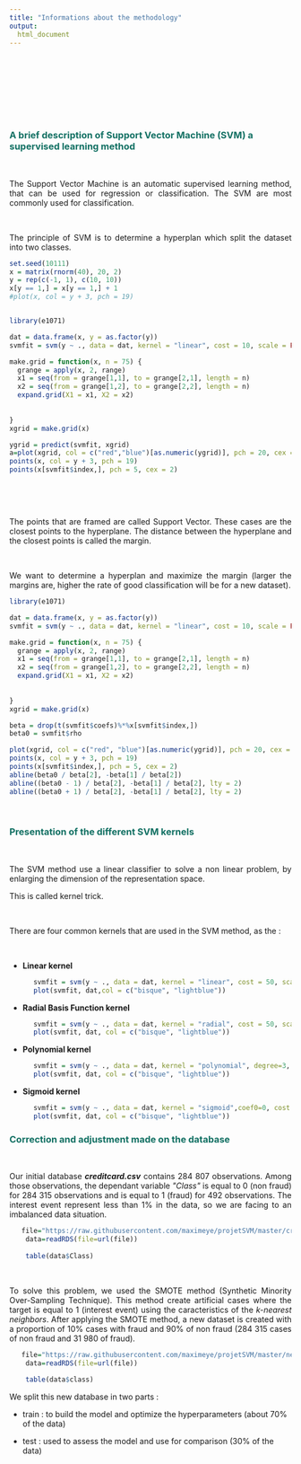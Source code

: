 ```yaml
---
title: "Informations about the methodology"
output:
  html_document
---
```



<style type="text/css">


h1.title {
  font-size: 32px;
  color: Black;
}
</style>
 
&nbsp;

&nbsp;

&nbsp;

&nbsp;

### <span style="color: #127063">A brief description of Support Vector Machine (SVM) a supervised learning method </span>

&nbsp;

<p style="text-align:justify";>The Support Vector Machine is an automatic supervised learning method, that can be used for regression or classification.  
The SVM are most commonly used for classification.</p>

&nbsp;

<p style="text-align:justify";>The principle of SVM is to determine a hyperplan which split the dataset into two classes.</p>

```r
set.seed(10111)
x = matrix(rnorm(40), 20, 2)
y = rep(c(-1, 1), c(10, 10))
x[y == 1,] = x[y == 1,] + 1
#plot(x, col = y + 3, pch = 19)


library(e1071)

dat = data.frame(x, y = as.factor(y))
svmfit = svm(y ~ ., data = dat, kernel = "linear", cost = 10, scale = FALSE)

make.grid = function(x, n = 75) {
  grange = apply(x, 2, range)
  x1 = seq(from = grange[1,1], to = grange[2,1], length = n)
  x2 = seq(from = grange[1,2], to = grange[2,2], length = n)
  expand.grid(X1 = x1, X2 = x2)
  
  
}
xgrid = make.grid(x)

ygrid = predict(svmfit, xgrid)
a=plot(xgrid, col = c("red","blue")[as.numeric(ygrid)], pch = 20, cex = .2)
points(x, col = y + 3, pch = 19)
points(x[svmfit$index,], pch = 5, cex = 2)
```


&nbsp;

&nbsp;

<p style="text-align:justify";>The points that are framed are called Support Vector. These cases are the closest points to the hyperplane. 
The distance between the hyperplane and the closest points is called the margin.</p>

&nbsp;

<p style="text-align:justify";>We want to determine a hyperplan and maximize the margin (larger the margins are, higher the rate of good classification will be for a new dataset).</p>



```r
library(e1071)

dat = data.frame(x, y = as.factor(y))
svmfit = svm(y ~ ., data = dat, kernel = "linear", cost = 10, scale = FALSE)

make.grid = function(x, n = 75) {
  grange = apply(x, 2, range)
  x1 = seq(from = grange[1,1], to = grange[2,1], length = n)
  x2 = seq(from = grange[1,2], to = grange[2,2], length = n)
  expand.grid(X1 = x1, X2 = x2)
  
  
}
xgrid = make.grid(x)

beta = drop(t(svmfit$coefs)%*%x[svmfit$index,])
beta0 = svmfit$rho

plot(xgrid, col = c("red", "blue")[as.numeric(ygrid)], pch = 20, cex = .2)
points(x, col = y + 3, pch = 19)
points(x[svmfit$index,], pch = 5, cex = 2)
abline(beta0 / beta[2], -beta[1] / beta[2])
abline((beta0 - 1) / beta[2], -beta[1] / beta[2], lty = 2)
abline((beta0 + 1) / beta[2], -beta[1] / beta[2], lty = 2)
```


&nbsp;



### <span style="color: #127063">Presentation of the different SVM kernels</span>
 
&nbsp;

<p style="text-align:justify";>The SVM method use a linear classifier to solve a non linear problem, by enlarging the dimension of the representation space.</p>

<p style="text-align:justify";>This is called kernel trick. </p>

&nbsp;

<p style="text-align:justify";>There are four common kernels that are used in the SVM method, as the : </p>

&nbsp;

- <strong>Linear kernel</strong>

```r
      svmfit = svm(y ~ ., data = dat, kernel = "linear", cost = 50, scale = FALSE) 
      plot(svmfit, dat,col = c("bisque", "lightblue"))
```

- <strong>Radial Basis Function kernel</strong>

```r
      svmfit = svm(y ~ ., data = dat, kernel = "radial", cost = 50, scale = FALSE) 
      plot(svmfit, dat, col = c("bisque", "lightblue"))
```

- <strong>Polynomial kernel</strong>

```r
      svmfit = svm(y ~ ., data = dat, kernel = "polynomial", degree=3, coef0=0, cost = 50, scale = FALSE) 
      plot(svmfit, dat, col = c("bisque", "lightblue"))
```

- <strong>Sigmoid kernel</strong>

```r
      svmfit = svm(y ~ ., data = dat, kernel = "sigmoid",coef0=0, cost = 50, scale = FALSE) 
      plot(svmfit, dat, col = c("bisque", "lightblue"))
```



  
### <span style="color: #127063">Correction and adjustment made on the database </span>

&nbsp;

<p style="text-align:justify";>Our initial database <strong><em>creditcard.csv</em></strong> contains 284 807 observations. 
Among those observations, the dependant variable <em>"Class"</em> is equal to 0 (non fraud) for 284 315 observations and is equal to 1 (fraud) for 492 observations.   
The interest event represent less than 1% in the data, so we are facing to an imbalanced data situation.</p>

```r
   file="https://raw.githubusercontent.com/maximeye/projetSVM/master/creditcard.rds"
    data=readRDS(file=url(file))
    
    table(data$Class) 
```

&nbsp;

<p style="text-align:justify";>To solve this problem, we used the SMOTE method (Synthetic Minority Over-Sampling Technique).
This method create artificial cases where the target is equal to 1 (interest event) using the caracteristics of the <em>k-nearest neighbors</em>. 

After applying the SMOTE method, a new dataset is created with a proportion of 10% cases with fraud and 90% of non fraud (284 315 cases of non fraud and 31 980 of fraud). </p>


```r
   file="https://raw.githubusercontent.com/maximeye/projetSVM/master/new.rds"
    data=readRDS(file=url(file))
    
    table(data$class) 
```


<p style="text-align:justify";>We split this new database in two parts : </p>

- train : to build the model and optimize the hyperparameters (about 70% of the data)

- test : used to assess the model and use for comparison (30% of the data)
